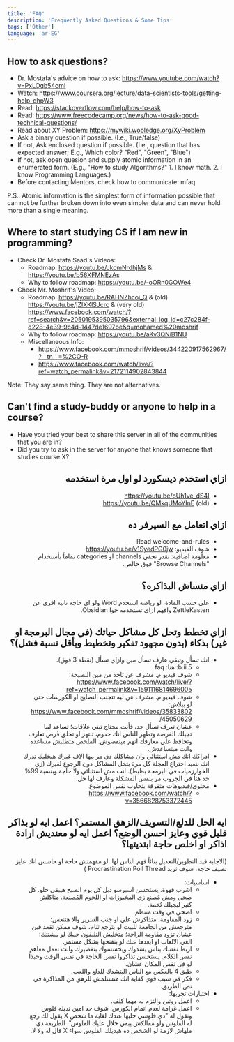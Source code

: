 ```yaml
---
title: 'FAQ'
description: 'Frequently Asked Questions & Some Tips'
tags: ['Other']
language: 'ar-EG'
---
```



## How to ask questions?

-   Dr. Mostafa's advice on how to ask: https://www.youtube.com/watch?v=PxLOqb54omI
-   Watch: https://www.coursera.org/lecture/data-scientists-tools/getting-help-dhpW3
-   Read: https://stackoverflow.com/help/how-to-ask
-   Read: https://www.freecodecamp.org/news/how-to-ask-good-technical-questions/
-   Read about XY Problem: https://mywiki.wooledge.org/XyProblem
-   Ask a binary question if possible. (I.e., True/false)
-   If not, Ask enclosed question if possible. (I.e., question that has expected answer; E.g., Which color? "Red", "Green", "Blue")
-   If not, ask open quesion and supply atomic information in an enumerated form. (E.g., "How to study Algorithms?" 1. I know math. 2. I know Programming Languages.)
-   Before contacting Mentors, check how to communicate: ⁠mfaq

<Callout type="info" emoji="ℹ️">
	P.S.: Atomic information is the simplest form of information possible that can not be further broken down into even simpler data and can never hold more than a single meaning.
</Callout>

## Where to start studying CS if I am new in programming?

-   Check Dr. Mostafa Saad's Videos:
    -   Roadmap: https://youtu.be/JkcmNrdhjMs & https://youtu.be/b56XFMNEzAs
    -   Why to follow roadmap: https://youtu.be/-oORn0GOWe4
-   Check Mr. Moshrif's Video:
    -   Roadmap: https://youtu.be/RAHNZhcoi_Q & (old) https://youtu.be/jZIXKlSJcrc & (very old) https://www.facebook.com/watch/?ref=search&v=2050195395035796&external_log_id=c27c284f-d228-4e39-9c4d-1447de1697be&q=mohamed%20moshrif
    -   Why to follow roadmap: https://youtu.be/aKv3QNiB1NU
    -   Miscellaneous Info:
        -   https://www.facebook.com/mmoshrif/videos/344220917562967/?__tn__=%2CO-R
        -   https://www.facebook.com/watch/live/?ref=watch_permalink&v=2172114902843844

<Callout type="info" emoji="ℹ️">
	Note: They say same thing. They are not alternatives.
</Callout>

## Can't find a study-buddy or anyone to help in a course?

-   Have you tried your best to share this server in all of the communities that you are in?
-   Did you try to ask in the server for anyone that knows someone that studies course X?

<div dir="rtl">

## ازاي استخدم ديسكورد لو اول مرة استخدمه

-   https://youtu.be/oUh1ve_dS4I
-   https://youtu.be/QMkqUMoYInE (old)

## ازاي اتعامل مع السيرفر ده

-   Read ⁠welcome-and-rules
-   شوف الفيديو: https://youtu.be/v1SyedPG0jw
-   معلومة اضافية: تقدر تخفي channels او categories تماماً بأستخدام "Browse Channels" فوق خالص.

## ازاي منساش البذاكره؟

-   علي حسب المادة، لو رياضة استخدم Word ولو اي حاجة تانية اقري عن ZettleKasten وافهم ازاي تستخدمه جوا Obsidian.

## ازاي تخطط وتحل كل مشاكل حياتك (في مجال البرمجة او غير) بذكاء (بدون مجهود تفكير وتخطيط وبأقل نسبة فشل)؟

-   انك تسأل وتبقي عارف تسأل مين وازاي تسأل (نقطة 3 فوق).
    -   5.b.ii: هنا: ⁠faq⁠
    -   شوف فيديو م. مشرف عن تاخد من مين النصيحة: https://www.facebook.com/watch/live/?ref=watch_permalink&v=1591116814696005
    -   شوف فيديو م. مشرف عن ليه تتجنب النصايح او الكورسات حتي لو ببلاش: https://www.facebook.com/mmoshrif/videos/3583380245050629/
    -   عشان تعرف تسأل حد، فأنت محتاج تبني علاقات؛ تساعد لما تجيلك الفرصة وتظهر للناس انك خدوم، تنتهز او تخلق فُرص تعارف وتحافظ علي معارفك انهم مينقصوش. الملخص متطلبش مساعدة وانت مبتساعدش.
-   ادراكك انك مش استثنائي وان مشاكلك دي مر بيها الاف غيرك هيخليك تدرك انك بتعيد اختراع العجلة كل مرة بتحل المشاكل دون الرجوع لغيرك (زي الخوارزميات في البرمجة بظبط). انت مش استثنائي ولا حاجة وبنسبة 99% حد هنا في الجروب مر بنفس المشكلة وعارف لها حل.
-   محتوي/فيديوهات متفرقة بتحاوب نفس الموضوع.
    -   https://www.facebook.com/watch/?v=3566828753372445

## ايه الحل للدلع/التسويف/الزهق المستمر؟ اعمل ايه لو بذاكر قليل قوي وعايز احسن الوضع؟ اعمل ايه لو معنديش ارادة اذاكر او اخلص حاجة ابتديتها؟

<Callout type="info" emoji="ℹ️">
	(الاجابة قيد التطوير/التعديل بنائاً فهم الناس لها، لو مفهمتش حاجة او حاسس انك عايز تضيف حاجة، شوف ثريد Procrastination Poll Thread )
</Callout>

-   اساسيات:
    -   اشرب قهوة، يستحسن اسبرسو دبل كل يوم الصبح هيبقي حلو. كل صحي ومش مُصنع زي المخبوزات او اللحوم المُصنعة. متاكلش كتير ليجيلك تُخمة.
    -   اصحي في وقت منتظم.
    -   زود المقاومة؛ متذاكرش علي او جنب السرير والا هتنعس؛ مترجعش من الجامعة للبيت لو بترجع تنام، شوف ممكن تقعد فين عشان تزود مقاومة الراحة؛ متخليش التليفون جنبك لو بيشتتك؛ الغي الالعاب او ابعدها عنك لو بتفتحها بشكل مستمر.
    -   اربط نفسك بناس يشدوك ويحسسوك بتقصيرك وانت تعمل معاهم نفس الكلام. يستحسن تذاكروا نفس الحاجة في نفس الوقت وحبذا لو في نفس المكان عشان.
    -   طبق 4 بالعكس مع الناس البتشدك للدلع واللعب.
    -   فكر في سبب قوي كفاية انك متستلمش للزهق من المذاكرة في نص الطريق.
-   اختيارات تجربها:
    -   اعمل روتين والتزم به مهما كلف.
    -   اعمل غرامة لعدم اتمام الكورس. شوف حد امين تديله فلوس وتقول له "دي فلوسي خليها عندك لغاية ما شخص X يقول لك رجع له الفلوس ولو مقالكش يبقي حلال عليك الفلوس". الطريقة دي ملهاش لازمة لو الشخص ده هيديلك الفلوس سواء X قال له وﻻ ﻻ.

</div>
